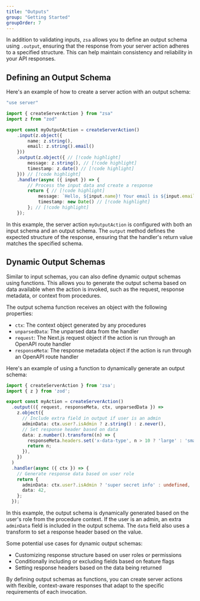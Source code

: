 ```yaml
---
title: "Outputs"
group: "Getting Started"
groupOrder: 7
---
```


In addition to validating inputs, `zsa` allows you to define an output schema using `.output`, ensuring that the response from your server action adheres to a specified structure. This can help maintain consistency and reliability in your API responses.

## Defining an Output Schema

Here's an example of how to create a server action with an output schema:

```ts title="actions.ts"
"use server"

import { createServerAction } from "zsa"
import z from "zod"

export const myOutputAction = createServerAction()
    .input(z.object({
        name: z.string(),
        email: z.string().email()
    }))
    .output(z.object({ // [!code highlight]
        message: z.string(), // [!code highlight]
        timestamp: z.date() // [!code highlight]
    })) // [!code highlight]
    .handler(async ({ input }) => {
        // Process the input data and create a response
        return { // [!code highlight]
            message: `Hello, ${input.name}! Your email is ${input.email}.`, // [!code highlight]
            timestamp: new Date() // [!code highlight]
        }; // [!code highlight]
    });
```

In this example, the server action `myOutputAction` is configured with both an input schema and an output schema. The `output` method defines the expected structure of the response, ensuring that the handler's return value matches the specified schema.

## Dynamic Output Schemas

Similar to input schemas, you can also define dynamic output schemas using functions. This allows you to generate the output schema based on data available when the action is invoked, such as the request, response metadata, or context from procedures.

The output schema function receives an object with the following properties:
- `ctx`: The context object generated by any procedures
- `unparsedData`: The unparsed data from the handler
- `request`: The Next.js request object if the action is run through an OpenAPI route handler
- `responseMeta`: The response metadata object if the action is run through an OpenAPI route handler

Here's an example of using a function to dynamically generate an output schema:

```typescript
import { createServerAction } from 'zsa';
import { z } from 'zod';

export const myAction = createServerAction()
  .output(({ request, responseMeta, ctx, unparsedData }) =>
    z.object({
      // Include extra field in output if user is an admin
      adminData: ctx.user?.isAdmin ? z.string() : z.never(),
      // Set response header based on data
      data: z.number().transform((n) => {
        responseMeta.headers.set('x-data-type', n > 10 ? 'large' : 'small');
        return n;
      }),
    })
  )
  .handler(async ({ ctx }) => {
    // Generate response data based on user role
    return {
      adminData: ctx.user?.isAdmin ? 'super secret info' : undefined,
      data: 42,
    };
  });
```

In this example, the output schema is dynamically generated based on the user's role from the procedure context. If the user is an admin, an extra `adminData` field is included in the output schema. The `data` field also uses a transform to set a response header based on the value.

Some potential use cases for dynamic output schemas:

- Customizing response structure based on user roles or permissions
- Conditionally including or excluding fields based on feature flags
- Setting response headers based on the data being returned

By defining output schemas as functions, you can create server actions with flexible, context-aware responses that adapt to the specific requirements of each invocation.